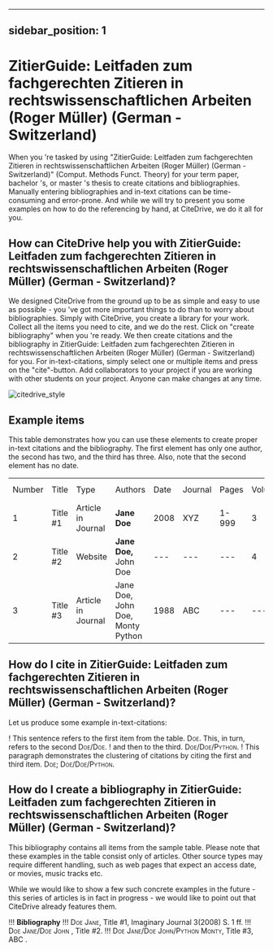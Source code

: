 
---
sidebar_position: 1
---

# ZitierGuide: Leitfaden zum fachgerechten Zitieren in rechtswissenschaftlichen Arbeiten (Roger Müller) (German - Switzerland)

When you 're tasked by using "ZitierGuide: Leitfaden zum fachgerechten Zitieren in rechtswissenschaftlichen Arbeiten (Roger Müller) (German - Switzerland)" (Comput. Methods Funct. Theory) for your term paper, bachelor 's, or master 's thesis to create citations and bibliographies.
Manually entering bibliographies and in-text citations can be time-consuming and error-prone. And while we will try to present you some examples on how to do the referencing by hand, at CiteDrive, we do it all for you.

<!---
## About  ZitierGuide: Leitfaden zum fachgerechten Zitieren in rechtswissenschaftlichen Arbeiten (Roger Müller) (German - Switzerland)

* Title: ZitierGuide: Leitfaden zum fachgerechten Zitieren in rechtswissenschaftlichen Arbeiten (Roger Müller) (German - Switzerland)
* Short Title (Id): Comput. Methods Funct. Theory)
* Authors: ZitierGuide: Leitfaden zum fachgerechten Zitieren in rechtswissenschaftlichen Arbeiten (Roger Müller) (German - Switzerland)
* Download: ZitierGuide: Leitfaden zum fachgerechten Zitieren in rechtswissenschaftlichen Arbeiten (Roger Müller) (German - Switzerland)
 --->

## How can CiteDrive help you with ZitierGuide: Leitfaden zum fachgerechten Zitieren in rechtswissenschaftlichen Arbeiten (Roger Müller) (German - Switzerland)?

We designed CiteDrive from the ground up to be as simple and easy to use as possible - you 've got more important things to do than to worry about bibliographies. Simply with CiteDrive, you create a library for your work. Collect all the items you need to cite, and we do the rest. Click on "create bibliography" when you 're ready. We then create citations and the bibliography in ZitierGuide: Leitfaden zum fachgerechten Zitieren in rechtswissenschaftlichen Arbeiten (Roger Müller) (German - Switzerland) for you. For in-text-citations, simply select one or multiple items and press on the "cite"-button. Add collaborators to your project if you are working with other students on your project. Anyone can make changes at any time.


![citedrive_style](images/zitierguide-leitfaden-zum-fachgerechten-zitieren-in-rechtswissenschaftlichen-arbeiten-roger-muller-german--switzerland.svg "Choose ZitierGuide: Leitfaden zum fachgerechten Zitieren in rechtswissenschaftlichen Arbeiten (Roger Müller) (German - Switzerland) in the CiteDrive App")


## Example items

This table demonstrates how you can use these elements to create proper in-text citations and the bibliography. The first element has only one author, the second has two, and the third has three. Also, note that the second element has no date.


<table>
  <tr>
   <td>Number
   </td>
   <td>Title
   </td>
   <td>Type
   </td>
   <td>Authors
   </td>
   <td>Date
   </td>
   <td>Journal
   </td>
   <td>Pages
   </td>
   <td>Volume
   </td>
   <td>Issue
   </td>
   <td>Access Date
   </td>
  </tr>
  <tr>
   <td>1
   </td>
   <td>Title #1
   </td>
   <td>Article in Journal
   </td>
   <td><strong>Jane Doe</strong>
   </td>
   <td>2008
   </td>
   <td>XYZ
   </td>
   <td>1-999
   </td>
   <td>3
   </td>
   <td>2
   </td>
   <td>--
   </td>
  </tr>
  <tr>
   <td>
2
   </td>
   <td>Title #2
   </td>
   <td>Website
   </td>
   <td><strong>Jane Doe, </strong>John Doe
   </td>
   <td>---
   </td>
   <td>---
   </td>
   <td>---
   </td>
   <td>4
   </td>
   <td>---
   </td>
   <td>2020-05-01
   </td>
  </tr>
  <tr>
   <td>3
   </td>
   <td>Title #3
   </td>
   <td>Article in Journal
   </td>
   <td>Jane Doe, John Doe, Monty Python
   </td>
   <td>1988
   </td>
   <td>ABC
   </td>
   <td>---
   </td>
   <td>---
   </td>
   <td>16
   </td>
   <td>---
   </td>
  </tr>
</table>



## How do I cite in  ZitierGuide: Leitfaden zum fachgerechten Zitieren in rechtswissenschaftlichen Arbeiten (Roger Müller) (German - Switzerland)?

Let us produce some example in-text-citations:

! This sentence refers to the first item from the table. <span style="font-variant:small-caps;">Doe</span>. This, in turn, refers to the second <span style="font-variant:small-caps;">Doe/Doe</span>.
! and then to the third.  <span style="font-variant:small-caps;">Doe/Doe/Python</span>.
! This paragraph demonstrates the clustering of citations by citing the first and third item. <span style="font-variant:small-caps;">Doe</span>; <span style="font-variant:small-caps;">Doe/Doe/Python</span>.



## How do I create a bibliography in ZitierGuide: Leitfaden zum fachgerechten Zitieren in rechtswissenschaftlichen Arbeiten (Roger Müller) (German - Switzerland)?

This bibliography contains all items from the sample table. Please note that these examples in the table consist only of articles. Other source types may require different handling, such as web pages that expect an access date, or movies, music tracks etc.

While we would like to show a few such concrete examples in the future - this series of articles is in fact in progress - we would like to point out that CiteDrive already features them.


!!! **Bibliography**
!!! <span style="font-variant:small-caps;">Doe Jane</span>, Title #1, Imaginary Journal  3(2008) S. 1 ff.
!!! <span style="font-variant:small-caps;">Doe Jane/Doe John </span>, Title #2.
!!! <span style="font-variant:small-caps;">Doe Jane/Doe John/Python Monty</span>, Title #3, ABC .


```
        